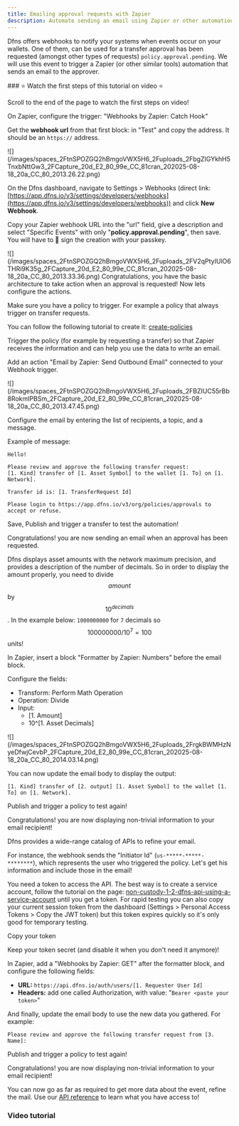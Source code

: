 ```yaml
---
title: Emailing approval requests with Zapier
description: Automate sending an email using Zapier or other automation tools
---
```



Dfns offers webhooks to notify your systems when events occur on your wallets. One of them,  can be used for a transfer approval has been requested (amongst other types of requests) `policy.approval.pending`. We will use this event to trigger a Zapier (or other similar tools) automation that sends an email to the approver.

<Info>
### ⭐  Watch the first steps of this tutorial on video ⭐ 

Scroll to the end of the page to watch the first steps on video!
</Info>

<Steps>
<Step title="Create the base automation">

On Zapier, configure the trigger: "Webhooks by Zapier: Catch Hook"

<Icon icon="hand-point-right"/> Get the **webhook url** from that first block: in "Test" and copy the address. It should be an `https://`  address.

<Frame>![](/images/spaces_2FtnSPOZGQ2hBmgoVWX5H6_2Fuploads_2FbgZIGYkhH5TnxbNttGw3_2FCapture_20d_E2_80_99e_CC_81cran_202025-08-18_20a_CC_80_2013.26.22.png)</Frame>


</Step>

<Step title="Create a Webhook on your Dfns organization">

On the Dfns dashboard, navigate to Settings > Webhooks (direct link: [https://app.dfns.io/v3/settings/developers/webhooks](https://app.dfns.io/v3/settings/developers/webhooks)) and click <Icon icon="circle-plus"/> **New Webhook**.

Copy your Zapier webhook URL into the "url" field, give a description and select "Specific Events" with only "**policy.approval.pending**", then save. You will have to 🔑 sign the creation with your passkey.

<Frame>![](/images/spaces_2FtnSPOZGQ2hBmgoVWX5H6_2Fuploads_2FV2qPtyIUlO6THRi9K35g_2FCapture_20d_E2_80_99e_CC_81cran_202025-08-18_20a_CC_80_2013.33.36.png)</Frame>

<Check>
Congratulations, you have the basic architecture to take action when an approval is requested! Now lets configure the actions.
</Check>


</Step>

<Step title="Create a policy to request approval">

Make sure you have a policy to trigger. For example a policy that always trigger on transfer requests.

You can follow the following tutorial to create it: [create-policies](/introduction/quickstart/3-create-policies)

Trigger the policy (for example by requesting a transfer) so that Zapier receives the information and can help you use the data to write an email.


</Step>

<Step title="Send an email from your automation">

Add an action "Email by Zapier: Send Outbound Email" connected to your Webhook trigger.

<Frame>![](/images/spaces_2FtnSPOZGQ2hBmgoVWX5H6_2Fuploads_2FBZIUC55rBb8RokmIPBSm_2FCapture_20d_E2_80_99e_CC_81cran_202025-08-18_20a_CC_80_2013.47.45.png)</Frame>

Configure the email by entering the list of recipients, a topic, and a message.

Example of message:

```
Hello! 

Please review and approve the following transfer request:
[1. Kind] transfer of [1. Asset Symbol] to the wallet [1. To] on [1. Network]. 

Transfer id is: [1. TransferRequest Id]

Please login to https://app.dfns.io/v3/org/policies/approvals to accept or refuse. 
```

Save, Publish and trigger a transfer to test the automation!

<Check>
Congratulations! you are now sending an email when an approval has been requested.
</Check>


</Step>

<Step title="Going further: display the amount properly">

Dfns displays asset amounts with the network maximum precision, and provides a description of the number of decimals. So in order to display the amount properly, you need to divide $$amount$$  by $$10^{decimals}$$. In the example below: `1000000000` for `7` decimals so $$1000 000 00 / 10^7 = 100$$ units!

In Zapier, insert a block "Formatter by Zapier: Numbers" before the email block.

Configure the fields:

* Transform: Perform Math Operation
* Operation: Divide
* Input:
  * \[1. Amount]
  * 10^\[1. Asset Decimals]

<Frame>![](/images/spaces_2FtnSPOZGQ2hBmgoVWX5H6_2Fuploads_2FrgkBWMHzNyeDfwjCevbP_2FCapture_20d_E2_80_99e_CC_81cran_202025-08-18_20a_CC_80_2014.03.14.png)</Frame>

You can now update the email body to display the output:

```
[1. Kind] transfer of [2. output] [1. Asset Symbol] to the wallet [1. To] on [1. Network]. 
```

Publish and trigger a policy to test again!

<Check>
Congratulations! you are now displaying non-trivial information to your email recipient!
</Check>


</Step>

<Step title="Going even further: query additional information about the request">

Dfns provides a wide-range catalog of APIs to refine your email.

For instance, the webhook sends the "Initiator Id" (`us-*****-*****-********`), which represents the user who triggered the policy. Let's get his information and include those in the email!

You need a token to access the API. The best way is to create a service account, follow the tutorial on the page: [non-custody-1-2-dfns-api-using-a-service-account](/introduction/quickstart/6-non-custody-1-2-dfns-api-using-a-service-account) until you get a token. For rapid testing you can also copy your current session token from the dashboard (Settings > Personal Access Tokens > Copy the JWT token) but this token expires quickly so it's only good for temporary testing. 

<Icon icon="hand-point-right"/>Copy your token

<Warning>
Keep your token secret (and disable it when you don't need it anymore)!
</Warning>

In Zapier, add a "Webhooks by Zapier: GET" after the formatter block, and configure the following fields:

* **URL:** `https://api.dfns.io/auth/users/[1. Requester User Id]`
* **Headers:** add one called Authorization, with value: "`Bearer <paste your token>`"

And finally, update the email body to use the new data you gathered. For example:

```
Please review and approve the following transfer request from [3. Name]:
```

Publish and trigger a policy to test again!

<Check>
Congratulations! you are now displaying non-trivial information to your email recipient!
</Check>


</Step>
</Steps>

You can now go as far as required to get more data about the event, refine the mail. Use our [API reference](/api-reference/) to learn what you have access to!



### Video tutorial

<Loom videoId="b2475c3aafb24ccb9000df59dc958d47" />
